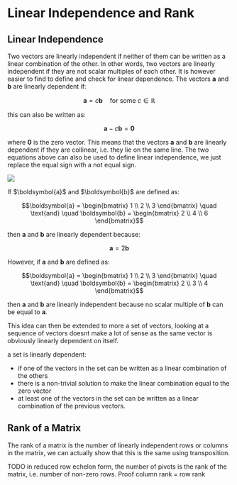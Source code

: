 
# Linear Independence and Rank

## Linear Independence

Two vectors are linearly independent if neither of them can be written as a linear combination of the other. In other words, two vectors are linearly independent if 
they are not scalar multiples of each other. It is however easier to find to define and check for linear dependence. The vectors $\boldsymbol{a}$ and $\boldsymbol{b}$ 
are linearly dependent if:

```math
\boldsymbol{a} = c\boldsymbol{b} \quad \text{for some } c \in \mathbb{R}
```

this can also be written as:

```math
\boldsymbol{a} - c\boldsymbol{b} = \boldsymbol{0}
```

where $\boldsymbol{0}$ is the zero vector. This means that the vectors $\boldsymbol{a}$ and $\boldsymbol{b}$ are linearly dependent 
if they are collinear, i.e. they lie on the same line. The two equations above can also be used to define linear independence, we just replace the equal sign with a 
not equal sign.

<Image
    src="/maths/vectorLinearDependence2D.png"
    caption="The left two vectors are linearly independent, while the right two vectors are linearly dependent."
    width={400}
    />

<Callout type="example">
If $\boldsymbol{a}$ and $\boldsymbol{b}$ are defined as:

```math
\boldsymbol{a} = \begin{bmatrix}
    1 \\
    2 \\
    3
\end{bmatrix} \quad \text{and} \quad \boldsymbol{b} = \begin{bmatrix}
    2 \\
    4 \\
    6
\end{bmatrix}
```

then $\boldsymbol{a}$ and $\boldsymbol{b}$ are linearly dependent because:

```math
\boldsymbol{a} = 2\boldsymbol{b}
```

However, if $\boldsymbol{a}$ and $\boldsymbol{b}$ are defined as:

```math
\boldsymbol{a} = \begin{bmatrix}
    1 \\
    2 \\
    3
\end{bmatrix} \quad \text{and} \quad \boldsymbol{b} = \begin{bmatrix}
    2 \\
    3 \\
    4
\end{bmatrix}
```

then $\boldsymbol{a}$ and $\boldsymbol{b}$ are linearly independent because no scalar multiple of $\boldsymbol{b}$ can be equal to $\boldsymbol{a}$.
</Callout>

This idea can then be extended to more a set of vectors, looking at a sequence of vectors doesnt make a lot of sense as 
the same vector is obviously linearly dependent on itself. 

a set is linearly dependent:
- if one of the vectors in the set can be written as a linear combination of the others
- there is a non-trivial solution to make the linear combination equal to the zero vector 
- at least one of the vectors in the set can be written as a linear combination of the previous vectors.

## Rank of a Matrix

The rank of a matrix is the number of linearly independent rows or columns in the matrix, we can actually show that this is 
the same using transposition.

<Callout type="todo">
TODO in reduced row echelon form, the number of pivots is the rank of the matrix, i.e. number of non-zero rows. Proof column rank = row rank 
</Callout>